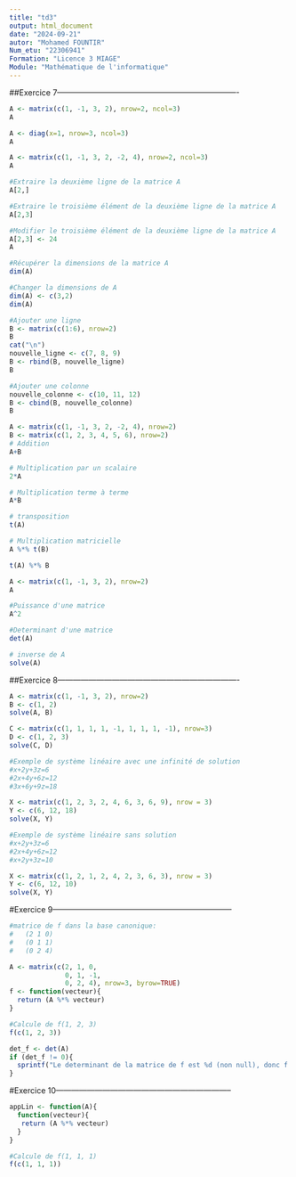 ```yaml
---
title: "td3"
output: html_document
date: "2024-09-21"
autor: "Mohamed FOUNTIR"
Num_etu: "22306941"
Formation: "Licence 3 MIAGE"
Module: "Mathématique de l'informatique"
---
```


##Exercice 7----------------------------------------------------------------------

```r
A <- matrix(c(1, -1, 3, 2), nrow=2, ncol=3)
A
```

```r
A <- diag(x=1, nrow=3, ncol=3)
A
```

```r
A <- matrix(c(1, -1, 3, 2, -2, 4), nrow=2, ncol=3)
A
```

```r
#Extraire la deuxième ligne de la matrice A 
A[2,]
```

```r
#Extraire le troisième élément de la deuxième ligne de la matrice A
A[2,3]
```

```r
#Modifier le troisième élément de la deuxième ligne de la matrice A
A[2,3] <- 24
A
```

```r
#Récupérer la dimensions de la matrice A
dim(A)
```

```r
#Changer la dimensions de A
dim(A) <- c(3,2)
dim(A)
```

```r
#Ajouter une ligne
B <- matrix(c(1:6), nrow=2)
B
cat("\n")
nouvelle_ligne <- c(7, 8, 9)
B <- rbind(B, nouvelle_ligne)
B
```

```r
#Ajouter une colonne 
nouvelle_colonne <- c(10, 11, 12)
B <- cbind(B, nouvelle_colonne)
B
```

```r
A <- matrix(c(1, -1, 3, 2, -2, 4), nrow=2)
B <- matrix(c(1, 2, 3, 4, 5, 6), nrow=2)
# Addition
A+B
```

```r
# Multiplication par un scalaire
2*A
```

```r
# Multiplication terme à terme
A*B
```

```r
# transposition
t(A)
```

```r
# Multiplication matricielle
A %*% t(B)
```

```r
t(A) %*% B
```

```r
A <- matrix(c(1, -1, 3, 2), nrow=2)
A
```

```r
#Puissance d'une matrice
A^2
```

```r
#Determinant d'une matrice 
det(A)
```

```r
# inverse de A
solve(A) 
```

##Exercice 8----------------------------------------------------------------------

```r
A <- matrix(c(1, -1, 3, 2), nrow=2)
B <- c(1, 2)
solve(A, B)
```

```r
C <- matrix(c(1, 1, 1, 1, -1, 1, 1, 1, -1), nrow=3)
D <- c(1, 2, 3)
solve(C, D)
```

```r
#Exemple de système linéaire avec une infinité de solution
#x+2y+3z=6
#2x+4y+6z=12
#3x+6y+9z=18

X <- matrix(c(1, 2, 3, 2, 4, 6, 3, 6, 9), nrow = 3)
Y <- c(6, 12, 18)
solve(X, Y)
```

```r
#Exemple de système linéaire sans solution
#x+2y+3z=6
#2x+4y+6z=12
#x+2y+3z=10

X <- matrix(c(1, 2, 1, 2, 4, 2, 3, 6, 3), nrow = 3)
Y <- c(6, 12, 10)
solve(X, Y)
```

#Exercice 9---------------------------------------------------------------------

```r
#matrice de f dans la base canonique:
#   (2 1 0)
#   (0 1 1)
#   (0 2 4)

A <- matrix(c(2, 1, 0,
              0, 1, -1,
              0, 2, 4), nrow=3, byrow=TRUE)
f <- function(vecteur){
  return (A %*% vecteur)
}
```


```r
#Calcule de f(1, 2, 3)
f(c(1, 2, 3))
```


```r
det_f <- det(A)
if (det_f != 0){
  sprintf("Le determinant de la matrice de f est %d (non null), donc f est inversible, d'où f est bijective, par ailleur elle est surjective et injective", det_f)
}
```
#Exercice 10--------------------------------------------------------------------
```r
appLin <- function(A){
  function(vecteur){
   return (A %*% vecteur) 
  }
}
```


```r
#Calcule de f(1, 1, 1)
f(c(1, 1, 1))
```









